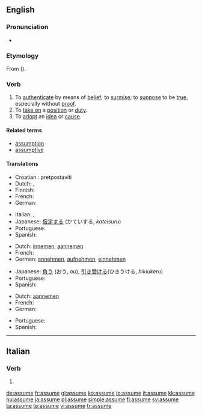 ==English==

===Pronunciation===
* {{audio|en-us-assume.ogg|Audio (US)}}

===Etymology===
From {{etyl|la}} {{term|assumere|lang=la}} ({{prefix|ad|sumere|lang=la}}).

===Verb===
{{en-verb|assum|ing}}

# To [[authenticate]] by means of [[belief]]; to [[surmise]]; to [[suppose]] to be [[true]], especially without [[proof]].
# To [[take on]] a [[position]] or [[duty]].
# To [[adopt]] an [[idea]] or [[cause]].

====Related terms====
* [[assumption]]
* [[assumptive]]

====Translations====
{{trans-top|authenticate by means of belief}}
* Croatian : pretpostaviti
* Dutch: {{t+|nl|aannemen}}, {{t|nl|veronderstellen}}
* Finnish: {{t+|fi|olettaa}}
* French: {{t+|fr|supposer}}
* German: {{t+|de|annehmen}}
{{trans-mid}}
* Italian: {{t-|it|presupporre}}, {{t+|it|ritenere}}
* Japanese: [[仮定する]] (かていする, ''kateisuru'')
* Portuguese: {{t+|pt|supor}}
* Spanish: {{t-|es|suponer}}
{{trans-bottom}}

{{trans-top|take on a position}}
* Dutch: [[innemen]], [[aannemen]]
* French: {{t+|fr|assumer}}
* German: [[annehmen]], [[aufnehmen]], [[einnehmen]]
{{trans-mid}}
* Japanese: [[負う]] (おう, ''ou''), [[引き受ける]](ひきうける, ''hikiukeru'')
* Portuguese: {{t-|pt|assumir}}
* Spanish: {{t-|es|asumir}}
{{trans-bottom}}

{{trans-top|adopt an idea}}
* Dutch: [[aannemen]]
* French: {{t+|fr|assumer}}
* German: {{t+|de|annehmen}}
{{trans-mid}}
* Portuguese: {{t+|pt|admitir}}
* Spanish: {{t-|es|asumir}}
{{trans-bottom}}

----

==Italian==

===Verb===
{{infl|it|verb form}}

# {{form of|[[third-person|Third-person]] [[singular]] [[present tense]]|[[assumere#Italian|assumere]]|lang=Italian}}

[[de:assume]]
[[fr:assume]]
[[gl:assume]]
[[ko:assume]]
[[io:assume]]
[[it:assume]]
[[kk:assume]]
[[hu:assume]]
[[ja:assume]]
[[pl:assume]]
[[simple:assume]]
[[fi:assume]]
[[sv:assume]]
[[ta:assume]]
[[te:assume]]
[[vi:assume]]
[[tr:assume]]